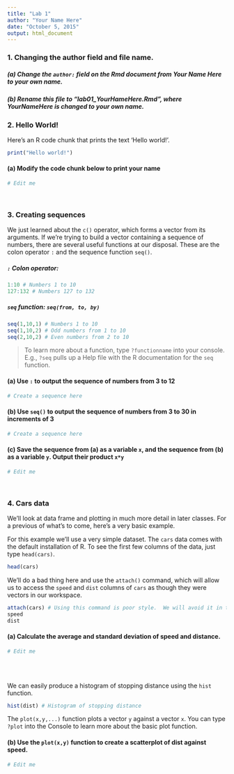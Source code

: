 ```yaml
---
title: "Lab 1"
author: "Your Name Here"
date: "October 5, 2015"
output: html_document
---
```


### 1. Changing the author field and file name.

##### (a) Change the `author:` field on the Rmd document from Your Name Here to your own name.

##### (b) Rename this file to "lab01_YourHameHere.Rmd", where YourNameHere is changed to your own name.

### 2.  Hello World!

Here's an R code chunk that prints the text 'Hello world!'.

```r
print("Hello world!")
```

#### (a) Modify the code chunk below to print your name
```r
# Edit me
```

<br>

### 3.  Creating sequences
We just learned about the `c()` operator, which forms a vector from its arguments.  If we're trying to build a vector containing a sequence of numbers, there are several useful functions at our disposal.  These are the colon operator `:` and the sequence function `seq()`.

##### `:` Colon operator: 
```r
1:10 # Numbers 1 to 10
127:132 # Numbers 127 to 132
```

##### `seq` function: `seq(from, to, by)`
```r
seq(1,10,1) # Numbers 1 to 10
seq(1,10,2) # Odd numbers from 1 to 10
seq(2,10,2) # Even numbers from 2 to 10
```

> To learn more about a function, type `?functionname` into your console.  E.g., `?seq` pulls up a Help file with the R documentation for the `seq` function.

#### (a) Use `:` to output the sequence of numbers from 3 to 12
```r
# Create a sequence here
```

#### (b) Use `seq()` to output the sequence of numbers from 3 to 30 in increments of 3
```r
# Create a sequence here
```

#### (c) Save the sequence from (a) as a variable `x`, and the sequence from (b) as a variable `y`.  Output their product `x*y`
```r
# Edit me
```

<br>

### 4. Cars data

We'll look at data frame and plotting in much more detail in later classes.  For a previous of what's to come, here's a very basic example.

For this example we'll use a very simple dataset.  The `cars` data comes with the default installation of R.  To see the first few columns of the data, just type `head(cars)`.

```r
head(cars)
```

We'll do a bad thing here and use the `attach()` command, which will allow us to access the `speed` and `dist` columns of `cars` as though they were vectors in our workspace.

```r
attach(cars) # Using this command is poor style.  We will avoid it in the future.
speed
dist
```

#### (a) Calculate the average and standard deviation of speed and distance.
```r
# Edit me
```

<br>

<br>  We can easily produce a histogram of stopping distance using the `hist` function.
```r
hist(dist) # Histogram of stopping distance
```

The `plot(x,y,...)` function plots a vector `y` against a vector `x`.  You can type `?plot` into the Console to learn more about the basic plot function. 

#### (b) Use the `plot(x,y)` function to create a scatterplot of dist against speed.
```r
# Edit me
```
